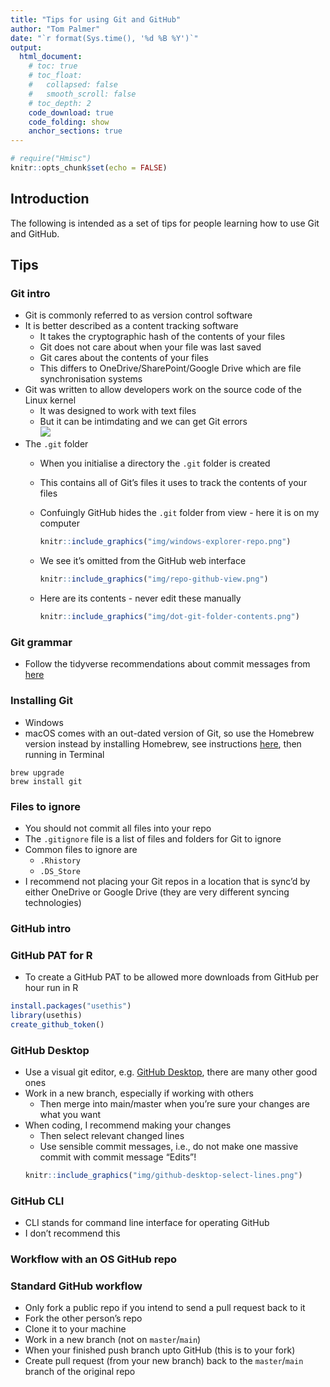 ```yaml
---
title: "Tips for using Git and GitHub"
author: "Tom Palmer"
date: "`r format(Sys.time(), '%d %B %Y')`"
output:
  html_document:
    # toc: true
    # toc_float:
    #   collapsed: false
    #   smooth_scroll: false
    # toc_depth: 2
    code_download: true
    code_folding: show
    anchor_sections: true
---
```


```r
# require("Hmisc")
knitr::opts_chunk$set(echo = FALSE)
```

<!-- `r Hmisc::hidingTOC(levels = 2)` -->

## Introduction

The following is intended as a set of tips for people learning how to use Git and GitHub.

## Tips {.tabset .tabset-pills .tabset-fade}

### Git intro

- Git is commonly referred to as version control software
- It is better described as a content tracking software
  - It takes the cryptographic hash of the contents of your files
  - Git does not care about when your file was last saved
  - Git cares about the contents of your files
  - This differs to OneDrive/SharePoint/Google Drive which are file synchronisation systems
- Git was written to allow developers work on the source code of the Linux kernel
  - It was designed to work with text files
  - But it can be intimdating and we can get Git errors  
<img src="https://imgs.xkcd.com/comics/git.png">

- The `.git` folder
  - When you initialise a directory the `.git` folder is created
  - This contains all of Git's files it uses to track the contents of your files
  - Confuingly GitHub hides the `.git` folder from view - here it is on my computer  
    ```r
    knitr::include_graphics("img/windows-explorer-repo.png")
    ```
  - We see it's omitted from the GitHub web interface  
    ```r
    knitr::include_graphics("img/repo-github-view.png")
    ```
  - Here are its contents - never edit these manually  
    ```r
    knitr::include_graphics("img/dot-git-folder-contents.png")
    ```

### Git grammar

- Follow the tidyverse recommendations about commit messages from [here](https://style.tidyverse.org/gitgithub.html)

### Installing Git

- Windows
- macOS comes with an out-dated version of Git, so use the Homebrew version instead by installing Homebrew, see instructions [here](https://brew.sh/), then running in Terminal  
```
brew upgrade
brew install git
```

### Files to ignore

- You should not commit all files into your repo
- The `.gitignore` file is a list of files and folders for Git to ignore
- Common files to ignore are
  - `.Rhistory`
  - `.DS_Store`
- I recommend not placing your Git repos in a location that is sync'd by either OneDrive or Google Drive (they are very different syncing technologies)

### GitHub intro

### GitHub PAT for R

- To create a GitHub PAT to be allowed more downloads from GitHub per hour run in R  
```r
install.packages("usethis")
library(usethis)
create_github_token()
```

### GitHub Desktop

- Use a visual git editor, e.g. [GitHub Desktop](https://desktop.github.com/), there are many other good ones
- Work in a new branch, especially if working with others
  - Then merge into main/master when you're sure your changes are what you want
- When coding, I recommend making your changes 
  - Then select relevant changed lines 
  - Use sensible commit messages, i.e., do not make one massive commit with commit message "Edits"!  
```r
knitr::include_graphics("img/github-desktop-select-lines.png")
```  

### GitHub CLI

- CLI stands for command line interface for operating GitHub
- I don't recommend this

### Workflow with an OS GitHub repo



### Standard GitHub workflow

- Only fork a public repo if you intend to send a pull request back to it
- Fork the other person's repo
- Clone it to your machine
- Work in a new branch (not on `master`/`main`)
- When your finished push branch upto GitHub (this is to your fork)
- Create pull request (from your new branch) back to the `master`/`main` branch of the original repo

